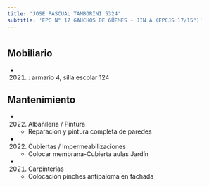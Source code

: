 ```yaml
---
title: 'JOSE PASCUAL TAMBORINI 5324'
subtitle: 'EPC N° 17 GAUCHOS DE GÜEMES - JIN A (EPCJS 17/15°)'
---
```


#


## Mobiliario

*  (2021) : armario 4, silla escolar 124 





## Mantenimiento

*  (2022) Albañileria / Pintura 
    + Reparacion y pintura completa de paredes

*  (2022) Cubiertas / Impermeabilizaciones 
    + Colocar membrana-Cubierta aulas Jardín

*  (2021) Carpinterías 
    + Colocación pinches antipaloma en fachada



